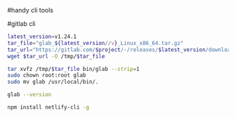 #handy cli tools

#gitlab cli

```bash filename="gitlab cli"
latest_version=v1.24.1
tar_file="glab_${latest_version//v}_Linux_x86_64.tar.gz"
tar_url="https://gitlab.com/$project/-/releases/$latest_version/downloads/$tar_file"
wget $tar_url -O /tmp/$tar_file

tar xvfz /tmp/$tar_file bin/glab --strip=1
sudo chown root:root glab
sudo mv glab /usr/local/bin/.

glab --version
```

```bash filename="Netlify CLI"
npm install netlify-cli -g
```
